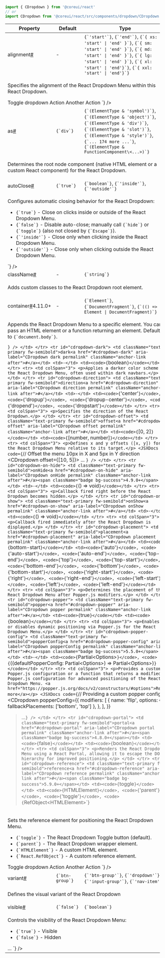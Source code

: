 
```jsx
import { CDropdown } from '@coreui/react'
// or
import CDropdown from '@coreui/react/src/components/dropdown/CDropdown'
```

<div className="table-responsive table-api border rounded mb-3">
  <table className="table">
    <thead>
      <tr>
        <th>Property</th>
        <th>Default</th>
        <th>Type</th>
      </tr>
    </thead>
    <tbody>
      <tr id="cdropdown-alignment">
        <td className="text-primary fw-semibold">alignment<a href="#cdropdown-alignment" aria-label="CDropdown alignment permalink" className="anchor-link after">#</a></td>
        <td>-</td>
        <td><code>{`'start'`}</code>, <code>{`'end'`}</code>, <code>{`{ xs: 'start' | 'end' }`}</code>, <code>{`{ sm: 'start' | 'end' }`}</code>, <code>{`{ md: 'start' | 'end' }`}</code>, <code>{`{ lg: 'start' | 'end' }`}</code>, <code>{`{ xl: 'start' | 'end'}`}</code>, <code>{`{ xxl: 'start' | 'end'}`}</code></td>
      </tr>
      <tr>
        <td colSpan="3">
          <p>Specifies the alignment of the React Dropdown Menu within this React Dropdown.</p>
        <JSXDocs code={`// Align dropdown menu to the end on large devices, otherwise start
<CDropdown alignment={{ lg: 'end', xs: 'start' }}>
  <CDropdownToggle>Toggle dropdown</CDropdownToggle>
  <CDropdownMenu>
    <CDropdownItem>Action</CDropdownItem>
    <CDropdownItem>Another Action</CDropdownItem>
  </CDropdownMenu>
</CDropdown>`} />
        </td>
      </tr>
      <tr id="cdropdown-as">
        <td className="text-primary fw-semibold">as<a href="#cdropdown-as" aria-label="CDropdown as permalink" className="anchor-link after">#</a></td>
        <td><code>{`div`}</code></td>
        <td><code>{`(ElementType & 'symbol')`}</code>, <code>{`(ElementType & 'object')`}</code>, <code>{`(ElementType & 'div')`}</code>, <code>{`(ElementType & 'slot')`}</code>, <code>{`(ElementType & 'style')`}</code>, <code>{`... 174 more ...`}</code>, <code>{`(ElementType & FunctionComponent\<...>)`}</code></td>
      </tr>
      <tr>
        <td colSpan="3">
          <p>Determines the root node component (native HTML element or a custom React component) for the React Dropdown.</p>
        </td>
      </tr>
      <tr id="cdropdown-auto-close">
        <td className="text-primary fw-semibold">autoClose<a href="#cdropdown-auto-close" aria-label="CDropdown autoClose permalink" className="anchor-link after">#</a></td>
        <td><code>{`true`}</code></td>
        <td><code>{`boolean`}</code>, <code>{`'inside'`}</code>, <code>{`'outside'`}</code></td>
      </tr>
      <tr>
        <td colSpan="3">
          <p>Configures automatic closing behavior for the React Dropdown:</p>
<ul>
<li><code>{`true`}</code> - Close on clicks inside or outside of the React Dropdown Menu.</li>
<li><code>{`false`}</code> - Disable auto-close; manually call <code>{`hide`}</code> or <code>{`toggle`}</code> (also not closed by <code>{`Escape`}</code>).</li>
<li><code>{`'inside'`}</code> - Close only when clicking inside the React Dropdown Menu.</li>
<li><code>{`'outside'`}</code> - Close only when clicking outside the React Dropdown Menu.</li>
</ul>
        <JSXDocs code={`// Close only when user clicks outside of the menu
<CDropdown autoClose="outside" />`} />
        </td>
      </tr>
      <tr id="cdropdown-class-name">
        <td className="text-primary fw-semibold">className<a href="#cdropdown-class-name" aria-label="CDropdown className permalink" className="anchor-link after">#</a></td>
        <td>-</td>
        <td><code>{`string`}</code></td>
      </tr>
      <tr>
        <td colSpan="3">
          <p>Adds custom classes to the React Dropdown root element.</p>
        </td>
      </tr>
      <tr id="cdropdown-container">
        <td className="text-primary fw-semibold">container<a href="#cdropdown-container" aria-label="CDropdown container permalink" className="anchor-link after">#</a><span className="badge bg-success">4.11.0+</span></td>
        <td>-</td>
        <td><code>{`Element`}</code>, <code>{`DocumentFragment`}</code>, <code>{`(() => Element | DocumentFragment)`}</code></td>
      </tr>
      <tr>
        <td colSpan="3">
          <p>Appends the React Dropdown Menu to a specific element. You can pass an HTML element or a function returning an element. Defaults to <code>{`document.body`}</code>.</p>
        <JSXDocs code={`// Append the menu to a custom container
const myContainer = document.getElementById('my-container')

<CDropdown container={myContainer} />`} />
        </td>
      </tr>
      <tr id="cdropdown-dark">
        <td className="text-primary fw-semibold">dark<a href="#cdropdown-dark" aria-label="CDropdown dark permalink" className="anchor-link after">#</a></td>
        <td>-</td>
        <td><code>{`boolean`}</code></td>
      </tr>
      <tr>
        <td colSpan="3">
          <p>Applies a darker color scheme to the React Dropdown Menu, often used within dark navbars.</p>
        </td>
      </tr>
      <tr id="cdropdown-direction">
        <td className="text-primary fw-semibold">direction<a href="#cdropdown-direction" aria-label="CDropdown direction permalink" className="anchor-link after">#</a></td>
        <td>-</td>
        <td><code>{`'center'`}</code>, <code>{`'dropup'`}</code>, <code>{`'dropup-center'`}</code>, <code>{`'dropend'`}</code>, <code>{`'dropstart'`}</code></td>
      </tr>
      <tr>
        <td colSpan="3">
          <p>Specifies the direction of the React Dropdown.</p>
        </td>
      </tr>
      <tr id="cdropdown-offset">
        <td className="text-primary fw-semibold">offset<a href="#cdropdown-offset" aria-label="CDropdown offset permalink" className="anchor-link after">#</a></td>
        <td><code>{`[0, 2]`}</code></td>
        <td><code>{`[number, number]`}</code></td>
      </tr>
      <tr>
        <td colSpan="3">
          <p>Defines x and y offsets ([x, y]) for the React Dropdown Menu relative to its target.</p>
        <JSXDocs code={`// Offset the menu 10px in X and 5px in Y direction
<CDropdown offset={[10, 5]}>
  ...
</CDropdown>`} />
        </td>
      </tr>
      <tr id="cdropdown-on-hide">
        <td className="text-primary fw-semibold">onHide<a href="#cdropdown-on-hide" aria-label="CDropdown onHide permalink" className="anchor-link after">#</a><span className="badge bg-success">4.9.0+</span></td>
        <td>-</td>
        <td><code>{`() => void`}</code></td>
      </tr>
      <tr>
        <td colSpan="3">
          <p>Callback fired right before the React Dropdown becomes hidden.</p>
        </td>
      </tr>
      <tr id="cdropdown-on-show">
        <td className="text-primary fw-semibold">onShow<a href="#cdropdown-on-show" aria-label="CDropdown onShow permalink" className="anchor-link after">#</a></td>
        <td>-</td>
        <td><code>{`() => void`}</code></td>
      </tr>
      <tr>
        <td colSpan="3">
          <p>Callback fired immediately after the React Dropdown is displayed.</p>
        </td>
      </tr>
      <tr id="cdropdown-placement">
        <td className="text-primary fw-semibold">placement<a href="#cdropdown-placement" aria-label="CDropdown placement permalink" className="anchor-link after">#</a></td>
        <td><code>{`bottom-start`}</code></td>
        <td><code>{`'auto'`}</code>, <code>{`'auto-start'`}</code>, <code>{`'auto-end'`}</code>, <code>{`'top-end'`}</code>, <code>{`'top'`}</code>, <code>{`'top-start'`}</code>, <code>{`'bottom-end'`}</code>, <code>{`'bottom'`}</code>, <code>{`'bottom-start'`}</code>, <code>{`'right-start'`}</code>, <code>{`'right'`}</code>, <code>{`'right-end'`}</code>, <code>{`'left-start'`}</code>, <code>{`'left'`}</code>, <code>{`'left-end'`}</code></td>
      </tr>
      <tr>
        <td colSpan="3">
          <p>Determines the placement of the React Dropdown Menu after Popper.js modifiers.</p>
        </td>
      </tr>
      <tr id="cdropdown-popper">
        <td className="text-primary fw-semibold">popper<a href="#cdropdown-popper" aria-label="CDropdown popper permalink" className="anchor-link after">#</a></td>
        <td><code>{`true`}</code></td>
        <td><code>{`boolean`}</code></td>
      </tr>
      <tr>
        <td colSpan="3">
          <p>Enables or disables dynamic positioning via Popper.js for the React Dropdown Menu.</p>
        </td>
      </tr>
      <tr id="cdropdown-popper-config">
        <td className="text-primary fw-semibold">popperConfig<a href="#cdropdown-popper-config" aria-label="CDropdown popperConfig permalink" className="anchor-link after">#</a><span className="badge bg-success">5.5.0+</span></td>
        <td>-</td>
        <td><code>{`Partial\<Options>`}</code>, <code>{`((defaultPopperConfig: Partial\<Options>) => Partial\<Options>)`}</code></td>
      </tr>
      <tr>
        <td colSpan="3">
          <p>Provides a custom Popper.js configuration or a function that returns a modified Popper.js configuration for advanced positioning of the React Dropdown Menu. <a href="https://popper.js.org/docs/v2/constructors/#options">Read more</a></p>
        <JSXDocs code={`// Providing a custom popper config
<CDropdown
  popperConfig={{
    modifiers: [
      {
        name: 'flip',
        options: { fallbackPlacements: ['bottom', 'top'] },
      },
    ],
  }}
>...</CDropdown>`} />
        </td>
      </tr>
      <tr id="cdropdown-portal">
        <td className="text-primary fw-semibold">portal<a href="#cdropdown-portal" aria-label="CDropdown portal permalink" className="anchor-link after">#</a><span className="badge bg-success">4.8.0+</span></td>
        <td><code>{`false`}</code></td>
        <td><code>{`boolean`}</code></td>
      </tr>
      <tr>
        <td colSpan="3">
          <p>Renders the React Dropdown Menu using a React Portal, allowing it to escape the DOM hierarchy for improved positioning.</p>
        </td>
      </tr>
      <tr id="cdropdown-reference">
        <td className="text-primary fw-semibold">reference<a href="#cdropdown-reference" aria-label="CDropdown reference permalink" className="anchor-link after">#</a><span className="badge bg-success">5.9.0+</span></td>
        <td><code>{`toggle`}</code></td>
        <td><code>{`HTMLElement`}</code>, <code>{`'parent'`}</code>, <code>{`'toggle'`}</code>, <code>{`RefObject\<HTMLElement>`}</code></td>
      </tr>
      <tr>
        <td colSpan="3">
          <p>Sets the reference element for positioning the React Dropdown Menu.</p>
<ul>
<li><code>{`toggle`}</code> - The React Dropdown Toggle button (default).</li>
<li><code>{`parent`}</code> - The React Dropdown wrapper element.</li>
<li><code>{`HTMLElement`}</code> - A custom HTML element.</li>
<li><code>{`React.RefObject`}</code> - A custom reference element.</li>
</ul>
        <JSXDocs code={`// Use the parent element as reference for positioning
<CDropdown reference="parent">
  <CDropdownToggle>Toggle dropdown</CDropdownToggle>
  <CDropdownMenu>
    <CDropdownItem>Action</CDropdownItem>
    <CDropdownItem>Another Action</CDropdownItem>
  </CDropdownMenu>
</CDropdown>`} />
        </td>
      </tr>
      <tr id="cdropdown-variant">
        <td className="text-primary fw-semibold">variant<a href="#cdropdown-variant" aria-label="CDropdown variant permalink" className="anchor-link after">#</a></td>
        <td><code>{`btn-group`}</code></td>
        <td><code>{`'btn-group'`}</code>, <code>{`'dropdown'`}</code>, <code>{`'input-group'`}</code>, <code>{`'nav-item'`}</code></td>
      </tr>
      <tr>
        <td colSpan="3">
          <p>Defines the visual variant of the React Dropdown</p>
        </td>
      </tr>
      <tr id="cdropdown-visible">
        <td className="text-primary fw-semibold">visible<a href="#cdropdown-visible" aria-label="CDropdown visible permalink" className="anchor-link after">#</a></td>
        <td><code>{`false`}</code></td>
        <td><code>{`boolean`}</code></td>
      </tr>
      <tr>
        <td colSpan="3">
          <p>Controls the visibility of the React Dropdown Menu:</p>
<ul>
<li><code>{`true`}</code> - Visible</li>
<li><code>{`false`}</code> - Hidden</li>
</ul>
        <JSXDocs code={`// Programmatically manage the dropdown visibility
const [visible, setVisible] = useState(false)

<CDropdown visible={visible}>
  ...
</CDropdown>`} />
        </td>
      </tr>
    </tbody>
  </table>
</div>
